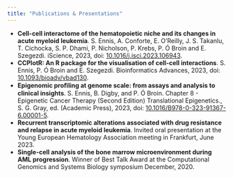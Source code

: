 ```yaml
---
title: "Publications & Presentations"
---
```


- **Cell-cell interactome of the hematopoietic niche and its changes in acute myeloid leukemia**. S. Ennis, A. Conforte, E. O’Reilly, J. S. Takanlu, T. Cichocka, S. P. Dhami, P. Nicholson, P. Krebs, P. Ó Broin and E. Szegezdi. iScience, 2023, doi: [10.1016/j.isci.2023.106943](https://doi.org/10.1016/j.isci.2023.106943).
- **CCPlotR: An R package for the visualisation of cell-cell interactions**. S. Ennis, P. Ó Broin and E. Szegezdi. Bioinformatics Advances, 2023, doi: [10.1093/bioadv/vbad130](https://10.1093/bioadv/vbad130).
- **Epigenomic proﬁling at genome scale: from assays and analysis to clinical insights**. S. Ennis, B. Digby, and P. Ó Broin. Chapter 8 - Epigenetic Cancer Therapy (Second Edition) Translational Epigenetics., S. G. Gray, ed. (Academic Press), 2023, doi: [10.1016/B978-0-323-91367-6.00001-5](https://10.10 6/B978-0-323-91367-6.00001-5).
- **Recurrent transcriptomic alterations associated with drug resistance and relapse in acute myeloid leukemia**.
Invited oral presentation at the Young European Hematology Association meeting in Frankfurt, June 2023.
- **Single-cell analysis of the bone marrow microenvironment during AML progression**. Winner of Best Talk Award at the Computational Genomics and Systems Biology symposium December, 2020.
